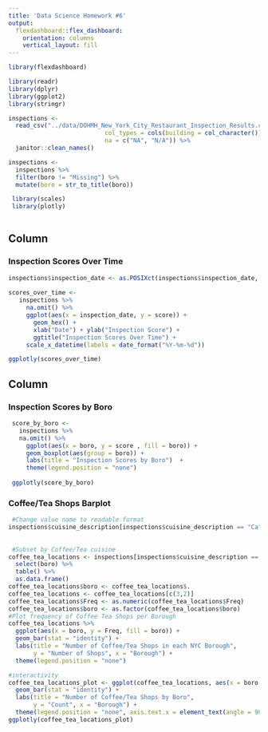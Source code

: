 ```yaml
---
title: 'Data Science Homework #6'
output: 
  flexdashboard::flex_dashboard:
    orientation: columns
    vertical_layout: fill
---
```


```r
library(flexdashboard)
```


```r
library(readr)
library(dplyr)
library(ggplot2)
library(stringr)

inspections <- 
  read_csv("../data/DOHMH_New_York_City_Restaurant_Inspection_Results.csv", 
                           col_types = cols(building = col_character()),
                           na = c("NA", "N/A")) %>%
  janitor::clean_names()

inspections <-
  inspections %>%
  filter(boro != "Missing") %>% 
  mutate(boro = str_to_title(boro))

 library(scales)
 library(plotly)
 
```
 
Column {data-width=650}
-----------------------------------------------------------------------

### Inspection Scores Over Time
 
```r
inspections$inspection_date <- as.POSIXct(inspections$inspection_date, format = "%Y-%m-%d")
 
scores_over_time <- 
   inspections %>%
     na.omit() %>%
     ggplot(aes(x = inspection_date, y = score)) +
       geom_hex() +
       xlab("Date") + ylab("Inspection Score") +
       ggtitle("Inspection Scores Over Time") +
     scale_x_datetime(labels = date_format("%Y-%m-%d"))

ggplotly(scores_over_time) 

```
 
 
Column {data-width=350 .tabset .tabset-fade}
-----------------------------------------------------------------------
 
### Inspection Scores by Boro
 
```r
 score_by_boro <- 
   inspections %>% 
   na.omit() %>%
     ggplot(aes(x = boro, y = score , fill = boro)) + 
     geom_boxplot(aes(group = boro)) +
     labs(title = "Inspection Scores by Boro")  + 
     theme(legend.position = "none")
 
 ggplotly(score_by_boro)
```

### Coffee/Tea Shops Barplot
 
```r
 #Change value name to readable format
inspections$cuisine_description[inspections$cuisine_description == "CafÃ©/Coffee/Tea"] <- "Coffee/Tea"
 
 
 #Subset by Coffee/Tea cuisine
coffee_tea_locations <- inspections[inspections$cuisine_description == "Coffee/Tea",] %>%
  select(boro) %>%
  table() %>%
  as.data.frame()
coffee_tea_locations$boro <- coffee_tea_locations$.
coffee_tea_locations <- coffee_tea_locations[c(3,2)]
coffee_tea_locations$Freq <- as.numeric(coffee_tea_locations$Freq)
coffee_tea_locations$boro <- as.factor(coffee_tea_locations$boro)
#Plot frequency of Coffee Tea Shops per Borough
coffee_tea_locations %>%
  ggplot(aes(x = boro, y = Freq, fill = boro)) + 
  geom_bar(stat = "identity") + 
  labs(title = "Number of Coffee/Tea Shops in each NYC Borough", 
       y = "Number of Shops", x = "Borough") + 
  theme(legend.position = "none")

#interactivity
coffee_tea_locations_plot <- ggplot(coffee_tea_locations, aes(x = boro, y = Freq, fill = boro)) +
  geom_bar(stat = "identity") + 
  labs(title = "Number of Coffee/Tea Shops by Boro", 
       y = "Count", x = "Borough") + 
  theme(legend.position = "none", axis.text.x = element_text(angle = 90, hjust = 0)) 
ggplotly(coffee_tea_locations_plot)
```

